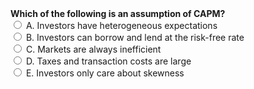 ::: {.question-block}
<form onsubmit="event.preventDefault(); checkAnswer('module2_mcq_q11')" data-correct-answer="B">
<strong style="display: block;">Which of the following is an assumption of CAPM?</strong>
<label><input type="radio" name="module2_mcq_q11" value="A"> A. Investors have heterogeneous expectations</label><br>
<label><input type="radio" name="module2_mcq_q11" value="B"> B. Investors can borrow and lend at the risk-free rate</label><br>
<label><input type="radio" name="module2_mcq_q11" value="C"> C. Markets are always inefficient</label><br>
<label><input type="radio" name="module2_mcq_q11" value="D"> D. Taxes and transaction costs are large</label><br>
<label><input type="radio" name="module2_mcq_q11" value="E"> E. Investors only care about skewness</label><br>
</form>
<div id="feedback-module2_mcq_q11" class="feedback" data-status="" style="display:none;">
✅ Correct: B. CAPM assumes investors can borrow and lend unlimited amounts at the risk-free rate.
</div>
:::
